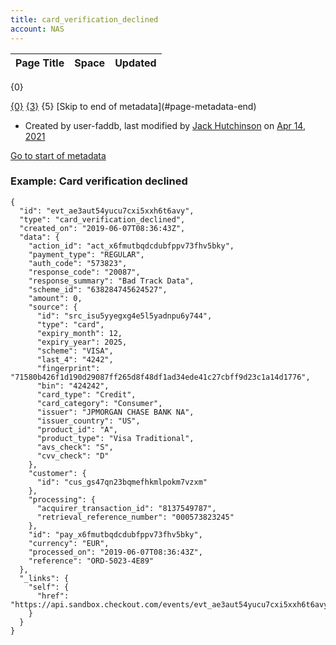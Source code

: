 ```yaml
---
title: card_verification_declined
account: NAS
---
```


<table class="aui"> <thead> <tr class="header"> <th class="search-result-title">Page Title</th> <th class="search-result-space">Space</th> <th class="search-result-date">Updated</th> </tr> </thead> </table> <p class="search-result-count">{0}</p> <tr class="search-result"> <td class="search-result-title"><a href="{1}" class="content-type-{2}"><span>{0}</span></a></td> <td class="search-result-space"><a class="space" href="/display/{4}/" title="{3}">{3}</a></td> <td class="search-result-date"><span class="date" title="{6}">{5}</span></td> </tr> [Skip to end of metadata](#page-metadata-end)

*   Created by user-faddb, last modified by [Jack Hutchinson](    /display/~jack.hutchinson
    ) on [Apr 14, 2021](/pages/diffpagesbyversion.action?pageId=8488360&selectedPageVersions=4&selectedPageVersions=5 "Show changes")

[Go to start of metadata](#page-metadata-start)

### Example: Card verification declined

    {
      "id": "evt_ae3aut54yucu7cxi5xxh6t6avy",
      "type": "card_verification_declined",
      "created_on": "2019-06-07T08:36:43Z",
      "data": {
        "action_id": "act_x6fmutbqdcdubfppv73fhv5bky",
        "payment_type": "REGULAR",
        "auth_code": "573823",
        "response_code": "20087",
        "response_summary": "Bad Track Data",
        "scheme_id": "638284745624527",
        "amount": 0,
        "source": {
          "id": "src_isu5yyegxg4e5l5yadnpu6y744",
          "type": "card",
          "expiry_month": 12,
          "expiry_year": 2025,
          "scheme": "VISA",
          "last_4": "4242",
          "fingerprint": "71580b426f1d190d29087ff265d8f48df1ad34ede41c27cbff9d23c1a14d1776",
          "bin": "424242",
          "card_type": "Credit",
          "card_category": "Consumer",
          "issuer": "JPMORGAN CHASE BANK NA",
          "issuer_country": "US",
          "product_id": "A",
          "product_type": "Visa Traditional",
          "avs_check": "S",
          "cvv_check": "D"
        },
        "customer": {
          "id": "cus_gs47qn23bqmefhkmlpokm7vzxm"
        },
        "processing": {
          "acquirer_transaction_id": "8137549787",
          "retrieval_reference_number": "000573823245"
        },
        "id": "pay_x6fmutbqdcdubfppv73fhv5bky",
        "currency": "EUR",
        "processed_on": "2019-06-07T08:36:43Z",
        "reference": "ORD-5023-4E89"
      },
      "_links": {
        "self": {
          "href": "https://api.sandbox.checkout.com/events/evt_ae3aut54yucu7cxi5xxh6t6avy"
        }
      }
    }
